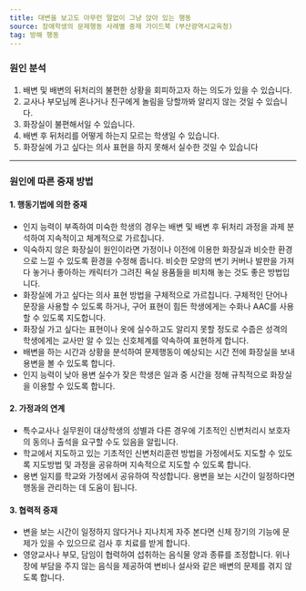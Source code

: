 ```yaml
---
title: 대변을 보고도 아무런 말없이 그냥 앉아 있는 행동
source: 장애학생의 문제행동 사례별 중재 가이드북 (부산광역시교육청)
tag: 방해 행동
---
```


### 원인 분석

1. 배변 및 배변의 뒤처리의 불편한 상황을 회피하고자 하는 의도가 있을 수 있습니다.
2. 교사나 부모님께 혼나거나 친구에게 놀림을 당할까봐 알리지 않는 것일 수 있습니다.
3. 화장실이 불편해서일 수 있습니다.
4. 배변 후 뒤처리를 어떻게 하는지 모르는 학생일 수 있습니다.
5. 화장실에 가고 싶다는 의사 표현을 하지 못해서 실수한 것일 수 있습니다

---

### 원인에 따른 중재 방법

#### 1. 행동기법에 의한 중재

- 인지 능력이 부족하여 미숙한 학생의 경우는 배변 및 배변 후 뒤처리 과정을 과제 분석하여 지속적이고 체계적으로 가르칩니다.
- 익숙하지 않은 화장실이 원인이라면 가정이나 이전에 이용한 화장실과 비슷한 환경으로 느낄 수 있도록 환경을 수정해 줍니다. 비슷한 모양의 변기 커버나 발판을 가져다 놓거나 좋아하는 캐릭터가 그려진 욕실 용품들을 비치해 놓는 것도 좋은 방법입니다.
- 화장실에 가고 싶다는 의사 표현 방법을 구체적으로 가르칩니다. 구체적인 단어나 문장을 사용할 수 있도록 하거나, 구어 표현이 힘든 학생에게는 수화나 AAC를 사용할 수 있도록 지도합니다.
- 화장실 가고 싶다는 표현이나 옷에 실수하고도 알리지 못할 정도로 수줍은 성격의 학생에게는 교사만 알 수 있는 신호체계를 약속하여 표현하게 합니다.
- 배변을 하는 시간과 상황을 분석하여 문제행동이 예상되는 시간 전에 화장실을 보내 용변을 볼 수 있도록 합니다.
- 인지 능력이 낮아 용변 실수가 잦은 학생은 일과 중 시간을 정해 규칙적으로 화장실을 이용할 수 있도록 합니다.

#### 2. 가정과의 연계

- 특수교사나 실무원이 대상학생의 성별과 다른 경우에 기초적인 신변처리시 보호자의 동의나 출석을 요구할 수도 있음을 알립니다.
- 학교에서 지도하고 있는 기초적인 신변처리훈련 방법을 가정에서도 지도할 수 있도록 지도방법 및 과정을 공유하며 지속적으로 지도할 수 있도록 합니다.
- 용변 일지를 학교와 가정에서 공유하여 작성합니다. 용변을 보는 시간이 일정하다면 행동을 관리하는 데 도움이 됩니다.

#### 3. 협력적 중재

- 변을 보는 시간이 일정하지 않다거나 지나치게 자주 본다면 신체 장기의 기능에 문제가 있을 수 있으므로 검사 후 치료를 받게 합니다.
- 영양교사나 부모, 담임이 협력하여 섭취하는 음식물 양과 종류를 조정합니다. 위나 장에 부담을 주지 않는 음식을 제공하여 변비나 설사와 같은 배변의 문제를 겪지 않도록 합니다.
